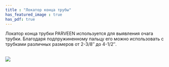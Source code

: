 ```yaml
---
title : "Локатор конца трубы"
has_featured_image : true
has_pdf: true
---
```


Локатор конца трубки PARVEEN используется для выявления очага трубки. Благодаря подпружиненному пальцу его можно использовать с трубками различных размеров от 2-3/8″ до 4-1/2″.

<br />
<Image src={image} />